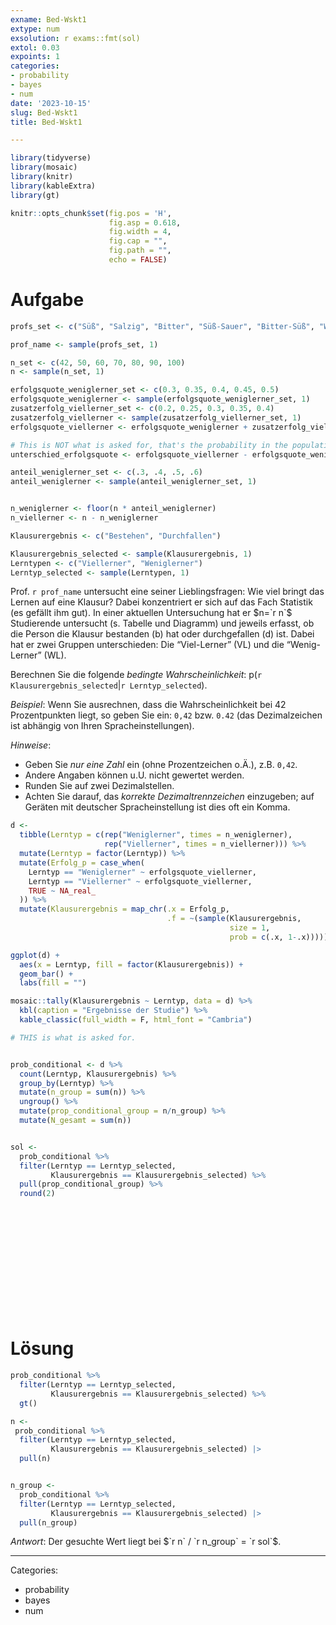 ```yaml
---
exname: Bed-Wskt1
extype: num
exsolution: r exams::fmt(sol)
extol: 0.03
expoints: 1
categories:
- probability
- bayes
- num
date: '2023-10-15'
slug: Bed-Wskt1
title: Bed-Wskt1

---
```





```r
library(tidyverse)
library(mosaic)
library(knitr)
library(kableExtra)
library(gt)
```


```r
knitr::opts_chunk$set(fig.pos = 'H',
                      fig.asp = 0.618,
                      fig.width = 4,
                      fig.cap = "", 
                      fig.path = "",
                      echo = FALSE)
```






# Aufgabe

```r
profs_set <- c("Süß", "Salzig", "Bitter", "Süß-Sauer", "Bitter-Süß", "Wörzig", "Zartbitter")

prof_name <- sample(profs_set, 1)

n_set <- c(42, 50, 60, 70, 80, 90, 100)
n <- sample(n_set, 1)

erfolgsquote_weniglerner_set <- c(0.3, 0.35, 0.4, 0.45, 0.5)
erfolgsquote_weniglerner <- sample(erfolgsquote_weniglerner_set, 1)
zusatzerfolg_viellerner_set <- c(0.2, 0.25, 0.3, 0.35, 0.4)
zusatzerfolg_viellerner <- sample(zusatzerfolg_viellerner_set, 1)
erfolgsquote_viellerner <- erfolgsquote_weniglerner + zusatzerfolg_viellerner

# This is NOT what is asked for, that's the probability in the population:
unterschied_erfolgsquote <- erfolgsquote_viellerner - erfolgsquote_weniglerner

anteil_weniglerner_set <- c(.3, .4, .5, .6)
anteil_weniglerner <- sample(anteil_weniglerner_set, 1)


n_weniglerner <- floor(n * anteil_weniglerner)
n_viellerner <- n - n_weniglerner

Klausurergebnis <- c("Bestehen", "Durchfallen")

Klausurergebnis_selected <- sample(Klausurergebnis, 1)
Lerntypen <- c("Viellerner", "Weniglerner")
Lerntyp_selected <- sample(Lerntypen, 1)
```




Prof. `r prof_name` untersucht eine seiner Lieblingsfragen: Wie viel bringt das Lernen auf eine Klausur? Dabei konzentriert er sich auf das Fach Statistik (es gefällt ihm gut). In einer aktuellen Untersuchung hat er $n=`r n`$ Studierende untersucht (s. Tabelle und Diagramm) und jeweils erfasst, ob die Person die Klausur bestanden (b) hat oder durchgefallen (d) ist. Dabei hat er zwei Gruppen unterschieden: Die "Viel-Lerner" (VL) und die "Wenig-Lerner" (WL). 

Berechnen Sie die folgende *bedingte Wahrscheinlichkeit*: p(`r Klausurergebnis_selected`|`r Lerntyp_selected`).

*Beispiel*: Wenn Sie ausrechnen, dass die Wahrscheinlichkeit bei 42 Prozentpunkten liegt, so geben Sie ein: `0,42` bzw. `0.42` (das Dezimalzeichen ist abhängig von Ihren Spracheinstellungen).

*Hinweise*: 

- Geben Sie *nur eine Zahl* ein (ohne Prozentzeichen o.Ä.), z.B. `0,42`. 
- Andere Angaben können u.U. nicht gewertet werden. 
- Runden Sie auf zwei Dezimalstellen.
- Achten Sie darauf, das *korrekte Dezimaltrennzeichen* einzugeben; auf Geräten mit deutscher Spracheinstellung ist dies oft ein Komma.



```r
d <-
  tibble(Lerntyp = c(rep("Weniglerner", times = n_weniglerner),
                     rep("Viellerner", times = n_viellerner))) %>% 
  mutate(Lerntyp = factor(Lerntyp)) %>% 
  mutate(Erfolg_p = case_when(
    Lerntyp == "Weniglerner" ~ erfolgsquote_viellerner,
    Lerntyp == "Viellerner" ~ erfolgsquote_viellerner,
    TRUE ~ NA_real_
  )) %>% 
  mutate(Klausurergebnis = map_chr(.x = Erfolg_p,
                                   .f = ~(sample(Klausurergebnis,
                                                 size = 1,
                                                 prob = c(.x, 1-.x)))))


```



```r

ggplot(d) +
  aes(x = Lerntyp, fill = factor(Klausurergebnis)) +
  geom_bar() +
  labs(fill = "")
```



```r
mosaic::tally(Klausurergebnis ~ Lerntyp, data = d) %>% 
  kbl(caption = "Ergebnisse der Studie") %>% 
  kable_classic(full_width = F, html_font = "Cambria")
```


```r
# THIS is what is asked for.


prob_conditional <- d %>% 
  count(Lerntyp, Klausurergebnis) %>% 
  group_by(Lerntyp) %>% 
  mutate(n_group = sum(n)) %>% 
  ungroup() %>% 
  mutate(prop_conditional_group = n/n_group) %>% 
  mutate(N_gesamt = sum(n))


sol <-
  prob_conditional %>% 
  filter(Lerntyp == Lerntyp_selected, 
         Klausurergebnis == Klausurergebnis_selected) %>% 
  pull(prop_conditional_group) %>% 
  round(2)

```






</br>
</br>
</br>
</br>
</br>
</br>
</br>
</br>
</br>
</br>

# Lösung



```r
prob_conditional %>% 
  filter(Lerntyp == Lerntyp_selected, 
         Klausurergebnis == Klausurergebnis_selected) %>% 
  gt()
```


```r
n <- 
 prob_conditional %>% 
  filter(Lerntyp == Lerntyp_selected, 
         Klausurergebnis == Klausurergebnis_selected) |> 
  pull(n)


n_group <- 
  prob_conditional %>% 
  filter(Lerntyp == Lerntyp_selected, 
         Klausurergebnis == Klausurergebnis_selected) |> 
  pull(n_group)
```



*Antwort*: Der gesuchte Wert liegt bei $`r n` / `r n_group` =  `r sol`$.




---

Categories: 

- probability
- bayes
- num

